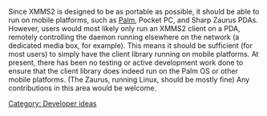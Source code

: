 {{Navbar}}

Since XMMS2 is designed to be as portable as possible, it should be able to run on mobile platforms, such as [[PalmOS | Palm]], Pocket PC, and Sharp Zaurus PDAs. However, users would most likely only run an XMMS2 client on a PDA, remotely controlling the daemon running elsewhere on the network (a dedicated media box, for example). This means it should be sufficient (for most users) to simply have the client library running on mobile platforms. At present, there has been no testing or active development work done to ensure that the client library does indeed run on the Palm OS or other mobile platforms. (The Zaurus, running Linux, should be mostly fine) Any contributions in this area would be welcome.

<!-- This page should be moved out of the 'Developer ideas' category if it becomes substantial, perhaps into 'Technical details' -->

[[Category: Developer ideas]]